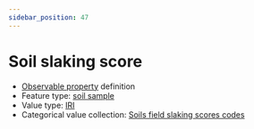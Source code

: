 ```yaml
---
sidebar_position: 47
---
```



# Soil slaking score

- [Observable property](/viewers/dawe-vocabs?uri=https://linked.data.gov.au/def/nrm/040526b4-50a2-4bcf-a16a-ed5d1b5f7c4c) definition
- Feature type: [soil sample](http://linked.data.gov.au/def/tern-cv/06461021-a6c2-4175-9651-23653c2b9116)
- Value type: [IRI](https://w3id.org/tern/ontologies/tern/IRI)
- Categorical value collection: [Soils field slaking scores codes](/viewers/dawe-vocabs?uri=https://linked.data.gov.au/def/nrm/c2408628-477b-4867-bc12-532126801973)

<Example protocolModule="soil-pit-characterization" observableProperty="https://linked.data.gov.au/def/nrm/040526b4-50a2-4bcf-a16a-ed5d1b5f7c4c" />
